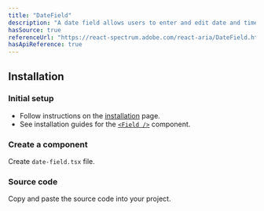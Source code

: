 ```yaml
---
title: "DateField"
description: "A date field allows users to enter and edit date and time values using a keyboard. Each part of a date value is displayed in an individually editable segment."
hasSource: true
referenceUrl: "https://react-spectrum.adobe.com/react-aria/DateField.html"
hasApiReference: true
---
```


## Installation

<Steps>

### Initial setup

- Follow instructions on the [installation](/docs/overview/installation) page.
- See installation guides for the [`<Field />`](/docs/components/field) component.

### Create a component

Create `date-field.tsx` file.

### Source code

Copy and paste the source code into your project.

</Steps>
